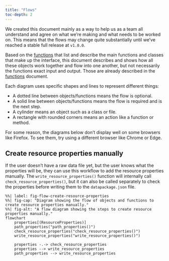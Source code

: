 ```yaml
---
title: "Flows"
toc-depth: 2
---
```


::: callout-important
We created this document mainly as a way to help us as a team all
understand and agree on what we're making and what needs to be worked
on. This means that the flows may change quite substantially until we've
reached a stable full release at `v1.0.0`.
:::

Based on the [functions](functions.qmd) that list and describe the main
functions and classes that make up the interface, this document
describes and shows how all these objects work together and flow into
one another, but not necessarily the functions exact input and output.
Those are already described in the [functions](functions.qmd) document.

Each diagram uses specific shapes and lines to represent different
things:

-   A dotted line between objects/functions means the flow is optional.
-   A solid line between objects/functions means the flow is required
    and is the next step.
-   A cylinder means an object such as a class or file.
-   A rectangle with rounded corners means an action like a function or
    method.

::: callout-caution
For some reason, the diagrams below don't display well on some browsers
like Firefox. To see them, try using a different browser like Chrome or
Edge.
:::

## Create resource properties manually

If the user doesn't have a raw data file yet, but the user knows what
the properties will be, they can use this workflow to add the resource
properties manually. The `write_resource_properties()` function will
internally call `check_resource_properties()`, but it can also be called
separately to check the properties before writing them to the
`datapackage.json` file.

```mermaid
%%| label: fig-flow-create-resource-properties
%%| fig-cap: "Diagram showing the flow of objects and functions to create resource properties manually."
%%| fig-alt: "A flow diagram showing the steps to create resource properties manually."
flowchart
    properties[(ResourceProperties)]
    path_properties("path_properties()")
    check_resource_properties("check_resource_properties()")
    write_resource_properties("write_resource_properties()")

    properties -.-> check_resource_properties
    properties --> write_resource_properties
    path_properties --> write_resource_properties
```
